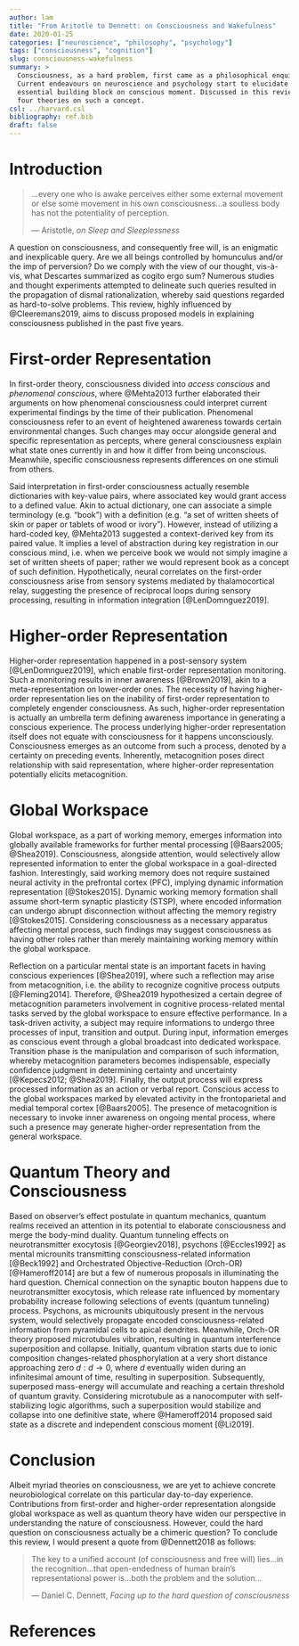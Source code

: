 ```yaml
---
author: lam
title: "From Aritotle to Dennett: on Consciousness and Wakefulness"
date: 2020-01-25
categories: ["neuroscience", "philosophy", "psychology"]
tags: ["consciousness", "cognition"]
slug: consciousness-wakefulness
summary: >
  Consciousness, as a hard problem, first came as a philosophical enquiry.
  Current endeavours on neuroscience and psychology start to elucidate the
  essential building block on conscious moment. Discussed in this review are
  four theories on such a concept.
csl: ../harvard.csl
bibliography: ref.bib
draft: false
---
```


# Introduction

> ...every one who is awake perceives either some external movement or else some
> movement in his own consciousness...a soulless body has not the potentiality
> of perception.  
>  
> --- Aristotle, *on Sleep and Sleeplessness*

A question on consciousness, and consequently free will, is an enigmatic and
inexplicable query. Are we all beings controlled by homunculus and/or the imp
of perversion? Do we comply with the view of our thought, vis-à-vis, what
Descartes summarized as cogito ergo sum? Numerous studies and thought
experiments attempted to delineate such queries resulted in the propagation of
dismal rationalization, whereby said questions regarded as hard-to-solve
problems. This review, highly influenced by @Cleeremans2019, aims to
discuss proposed models in explaining consciousness published in the past five
years.

# First-order Representation

In first-order theory, consciousness divided into *access conscious* and
*phenomenal conscious*, where @Mehta2013 further elaborated their arguments on
how phenomenal consciousness could interpret current experimental findings by
the time of their publication.  Phenomenal consciousness refer to an event of
heightened awareness towards certain environmental changes. Such changes may
occur alongside general and specific representation as percepts, where general
consciousness explain what state ones currently in and how it differ from being
unconscious. Meanwhile, specific consciousness represents differences on one
stimuli from others.

Said interpretation in first-order consciousness actually resemble dictionaries
with key-value pairs, where associated key would grant access to a defined
value. Akin to actual dictionary, one can associate a simple terminology (e.g.
"book") with a definition (e.g. "a set of written sheets of skin or paper or
tablets of wood or ivory").  However, instead of utilizing a hard-coded key,
@Mehta2013 suggested a context-derived key from its paired value. It implies a
level of abstraction during key registration in our conscious mind, i.e. when
we perceive book we would not simply imagine a set of written sheets of paper;
rather we would represent book as a concept of such definition. Hypothetically,
neural correlates on the first-order consciousness arise from sensory systems
mediated by thalamocortical relay, suggesting the presence of reciprocal loops
during sensory processing, resulting in information integration
[@LenDomnguez2019].

# Higher-order Representation

Higher-order representation happened in a post-sensory system
[@LenDomnguez2019], which enable first-order representation monitoring. Such a
monitoring results in inner awareness [@Brown2019], akin to a
meta-representation on lower-order ones. The necessity of having higher-order
representation lies on the inability of first-order representation to
completely engender consciousness. As such, higher-order representation is
actually an umbrella term defining awareness importance in generating a
conscious experience. The process underlying higher-order representation itself
does not equate with consciousness for it happens unconsciously. Consciousness
emerges as an outcome from such a process, denoted by a certainty on preceding
events. Inherently, metacognition poses direct relationship with said
representation, where higher-order representation potentially elicits
metacognition.

# Global Workspace

Global workspace, as a part of working memory, emerges information into
globally available frameworks for further mental processing [@Baars2005;
@Shea2019].  Consciousness, alongside attention, would selectively allow
represented information to enter the global workspace in a goal-directed
fashion.  Interestingly, said working memory does not require sustained neural
activity in the prefrontal cortex (PFC), implying dynamic information
representation [@Stokes2015]. Dynamic working memory formation shall assume
short-term synaptic plasticity (STSP), where encoded information can undergo
abrupt disconnection without affecting the memory registry [@Stokes2015].
Considering consciousness as a necessary apparatus affecting mental process,
such findings may suggest consciousness as having other roles rather than
merely maintaining working memory within the global workspace.

Reflection on a particular mental state is an important facets in having
conscious experiences [@Shea2019], where such a reflection may arise from
metacognition, i.e. the ability to recognize cognitive process outputs
[@Fleming2014]. Therefore, @Shea2019 hypothesized a certain degree of
metacognition parameters involvement in cognitive process-related mental tasks
served by the global workspace to ensure effective performance. In a
task-driven activity, a subject may require informations to undergo three
processes of input, transition and output. During input, information emerges as
conscious event through a global broadcast into dedicated workspace. Transition
phase is the manipulation and comparison of such information, whereby
metacognition parameters becomes indispensable, especially confidence judgment
in determining certainty and uncertainty [@Kepecs2012; @Shea2019]. Finally, the
output process will express processed information as an action or verbal
report. Conscious access to the global workspaces marked by elevated activity
in the frontoparietal and medial temporal cortex [@Baars2005]. The presence of
metacognition is necessary to invoke inner awareness on ongoing mental process,
where such a presence may generate higher-order representation from the general
workspace.

# Quantum Theory and Consciousness

Based on observer's effect postulate in quantum mechanics, quantum realms
received an attention in its potential to elaborate consciousness and merge the
body-mind duality. Quantum tunneling effects on neurotransmitter exocytosis
[@Georgiev2018], psychons [@Eccles1992] as mental microunits transmitting
consciousness-related information [@Beck1992] and Orchestrated
Objective-Reduction (Orch-OR) [@Hameroff2014] are but a few of numerous
proposals in illuminating the hard question. Chemical connection on the
synaptic bouton happens due to neurotransmitter exocytosis, which release rate
influenced by momentary probability increase following selections of events
(quantum tunneling) process. Psychons, as microunits ubiquitously present in
the nervous system, would selectively propagate encoded consciousness-related
information from pyramidal cells to apical dendrites. Meanwhile, Orch-OR theory
proposed microtubules vibration, resulting in quantum interference
superposition and collapse. Initially, quantum vibration starts due to ionic
composition changes-related phosphorylation at a very short distance
approaching zero $d: d \to 0$, where $d$ eventually widen during an
infinitesimal amount of time, resulting in superposition. Subsequently,
superposed mass-energy will accumulate and reaching a certain threshold of
quantum gravity. Considering microtubule as a nanocomputer with
self-stabilizing logic algorithms, such a superposition would stabilize and
collapse into one definitive state, where @Hameroff2014 proposed said state as
a discrete and independent conscious moment [@Li2019].

# Conclusion

Albeit myriad theories on consciousness, we are yet to achieve concrete
neurobiological correlate on this particular day-to-day experience.
Contributions from first-order and higher-order representation alongside global
workspace as well as quantum theory have widen our perspective in understanding
the nature of consciousness. However, could the hard question on consciousness
actually be a chimeric question? To conclude this review, I would present a
quote from @Dennett2018 as follows:

> The key to a unified account (of consciousness and free will) lies...in the
> recognition...that open-endedness of human brain's representational power
> is...both the problem and the solution...  
>  
> --- Daniel C. Dennett, *Facing up to the hard question of consciousness*

# References
